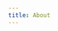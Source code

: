 ```yaml
---
title: About
---
```


<Title
    title="The Big Vision"
    subtitle="About K16E"
    flipped={ true }
    swapped={ false }
/>
<BlockText title="Our Vision">
    We want to be able to design everything, anything. As long as *our* touch can make it better, can transform it, and can improve lives, we want to design *that* thing.

    We can design a better spoon. We can design traffic—vehicular, human, even non-human. We can design sleep. We can design community...

    Because design sells *everything*! We can design *anything*.
</BlockText>
<Tiles
    title="Our Core Focus"
    tiles={['Brand', 'Copy', 'Web', 'Mobile', 'Proto']}
    padding="both"
/>